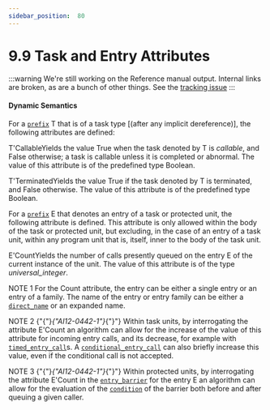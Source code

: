---
sidebar_position:  80
---

# 9.9 Task and Entry Attributes

:::warning
We're still working on the Reference manual output.  Internal links are broken,
as are a bunch of other things.
See the [tracking issue](https://github.com/ada-lang-io/ada-lang-io/issues/20)
:::



#### Dynamic Semantics

<p>For a <code><a href="../AA-4/AA-4.1#S0093">prefix</a></code> T that is of a task type [(after any implicit dereference)], the following attributes are defined: </p>
<p>T'CallableYields the value True when the task denoted by T is <em>callable</em>, and False otherwise; a task is callable unless it is completed or abnormal. The value of this attribute is of the predefined type Boolean.</p>
<p>T'TerminatedYields the value True if the task denoted by T is terminated, and False otherwise. The value of this attribute is of the predefined type Boolean. </p>
<p>For a <code><a href="../AA-4/AA-4.1#S0093">prefix</a></code> E that denotes an entry of a task or protected unit, the following attribute is defined. This attribute is only allowed within the body of the task or protected unit, but excluding, in the case of an entry of a task unit, within any program unit that is, itself, inner to the body of the task unit. </p>
<p>E'CountYields the number of calls presently queued on the entry E of the current instance of the unit. The value of this attribute is of the type <em>universal_integer</em>.</p>
<Admonition type="aarm" aarm="note" title="Note: ">
<p>NOTE 1   For the Count attribute, the entry can be either a single entry or an entry of a family. The name of the entry or entry family can be either a <code><a href="../AA-4/AA-4.1#S0092">direct_name</a></code> or an expanded name.</p></Admonition>

<Admonition type="aarm" aarm="note" title="Note: ">
<p>NOTE 2   {"{"}<em>{"AI12-0442-1"}</em>{"}"} Within task units, by interrogating the attribute E'Count an algorithm can allow for the increase of the value of this attribute for incoming entry calls, and its decrease, for example with <code><a href="../AA-9/AA-9.7#S0276">timed_entry_call</a></code>s. A <code><a href="../AA-9/AA-9.7#S0279">conditional_entry_call</a></code> can also briefly increase this value, even if the conditional call is not accepted.</p></Admonition>

<Admonition type="aarm" aarm="note" title="Note: ">
<p>NOTE 3   {"{"}<em>{"AI12-0442-1"}</em>{"}"} Within protected units, by interrogating the attribute E'Count in the <code><a href="../AA-9/AA-9.5#S0262">entry_barrier</a></code> for the entry E an algorithm can allow for the evaluation of the <code><a href="../AA-4/AA-4.5#S0150">condition</a></code> of the barrier both before and after queuing a given caller. </p></Admonition>

